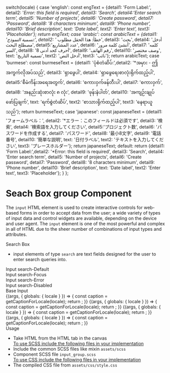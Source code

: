 
  switch(locale) {
    case 'english': const engText = {detail1: 'Form Label:', detail2: '*Error: this field is required', detail3: 'Search', detail4:'Enter search term', detail5: 'Number of projects', detail6: 'Create password', detail7: 'Password', detail8: '8 characters minimum', detail9: 'Phone number', detail10: 'Brief description', text: 'Date label', text2: 'Enter text', text3: 'Placeholder'}; return engText;
    case 'arabic': const arabicText = {detail1: 'تسمية النموذج:', detail2: '* خطأ: هذا الحقل مطلوب', detail3: 'بحث', detail4: 'أدخل مصطلح البحث', detail5:'عدد المشاريع', detail6: 'أنشئ كلمة مرور', detail7: 'كلمه السر', detail8: '8 أحرف كحد أدنى', detail9: 'رقم الهاتف', detail10: 'وصف مختصر', text: 'تسمية التاريخ', text2: 'أدخل النص', text3: 'نائب'}; return arabicText;
    case 'burmese': const burmeseText = {detail1: 'ပုံစံတံဆိပ်:',detail2: '*အမှား - ဤအကွက်လိုအပ်သည်', detail3: 'ရှာဖွေပါ', detail4: 'ရှာဖွေရေးစာလုံးရိုက်ထည့်ပါ', detail5:'စီမံကိန်းအရေအတွက်', detail6: 'စကားဝှက်ဖန်တီးပါ', detail7: 'စကားဝှက်', detail8: 'အနည်းဆုံးစာလုံး ၈ လုံး', detail9: 'ဖုန်းနံပါတ်', detail10: 'အကျဉ်းချုပ်ဖော်ပြချက်', text: 'ရက်စွဲတံဆိပ်', text2: 'စာသားရိုက်ထည့်ပါ', text3: 'နေရာယူသည်'}; return burmeseText;
    case 'japanese': const japaneseText = {detail1: 'フォームラベル：', detail2: '*エラー：このフィールドは必須です', detail3: '検索', detail4: '検索語を入力してください', detail5:'プロジェクト数', detail6: 'パスワードを作成する', detail7: 'パスワード', detail8: '最小8文字', detail9: '電話番号', detail10: '簡単な説明', text: '日付ラベル', text2: 'テキストを入力してください', text3: 'プレースホルダー'}; return japaneseText;
    default:
      return {detail1: 'Form Label:',detail2: '*Error: this field is required', detail3: 'Search', detail4: 'Enter search term', detail5: 'Number of projects', detail6: 'Create password', detail7: 'Password', detail8: '8 characters minimum', detail9: 'Phone number', detail10: 'Brief description', text: 'Date label', text2: 'Enter text', text3: 'Placeholder'};
  }
};

<Meta title="Components/Forms/Search Box"/>

<style>{`
     #story--atoms-input-group--search-default, #story--atoms-input-group--search-focus, #story--atoms-input-group--search-error, #story--atoms-input-group--search-disabled {
    display: none;
    }
  .sbdocs.sbdocs-div.input_group_wrapper.css-14m39zm {
    display: flex;
    flex-wrap: 1;
    justify-content: space-around;
    margin-bottom: 40px;
    box-shadow: 0 1px 8px rgb(0 0 0 / 15%);
  }
  .sbdocs.sbdocs-div.input__code.css-14m39zm {
    margin: 10px;
  }
  .sbdocs.sbdocs-div.input__label.css-14m39zm {
    text-align: center;
    text-decoration: underline;
  }
  .sbdocs.sbdocs-div.input_base-wrapper.css-14m39zm {
    display: inline-flex;
    align-items: baseline;
    box-shadow: 0 1px 8px rgb(0 0 0 / 15%);
  }
  .sbdocs.sbdocs-div.base_item.css-14m39zm {
    margin-left: 20px;
  }

  .subheading {
    font-weight: 700;
    font-size: 18px;
    color: #666;
    letter-spacing: 1.5px;
    line-height: 24px;
    margin-bottom: 12px;
    margin-top: 40px;
  }  
`}</style>

# Seach Box group Component
The <code>input</code> HTML element is used to create interactive controls for web-based forms in order to accept data from the user; a wide variety of types of input data and control widgets are available, depending on the device and user agent. The <code>input</code> element is one of the most powerful and complex in all of HTML due to the sheer number of combinations of input types and attributes.

<div className="subheading"> Search Box</div>
<ul>
  <li>input elements of type <code>search</code> are text fields designed for the user to enter search queries into.</li>
</ul>

<div className="input_group_wrapper">
  <div className= "input_item">
    <div className="input__box input-search-default"></div>
    <div className="input__label"> Input search-Default </div>
    <div className="input__code"> <Searchbox labelText='Search'  type='search' id= 'search' mode='default-state' required='required' placeholder= 'Placeholder'></Searchbox></div>
  </div>
  <div className="input_item">
    <div className="input__box input-search-focus"></div>
    <div className="input__label"> Input search-Focus </div>
    <div className="input__code"> <Searchbox labelText='Search'  type='search' id= 'search' mode='focus-state' required='required' placeholder= 'Placeholder'></Searchbox></div>
  </div>
  <div className="input_item">
    <div className="input__box input-search-error"></div>
    <div className="input__label"> Input search-Error </div>
    <div className="input__code"> <Searchbox labelText='Search' errorText='*Error: this field is required' type='search' id= 'search' mode='error-state' required='required' placeholder= 'Placeholder'></Searchbox></div>
  </div>
  <div className="input_item">
    <div className="input__box input-search-disabled"></div>
    <div className="input__label"> Input search-Disabled </div>
    <div className="input__code"> <Searchbox labelText='Search'  type='search' id= 'search' mode='disabled-state' placeholder= 'Placeholder' disabled= 'disabled'></Searchbox></div>
  </div>
</div>

<div className="subheading"> Base Input </div>

<Story name="Search-default">
  {(args, { globals: { locale } }) => {
    const caption = getCaptionForLocale(locale);
    return <Searchbox labelText={caption.detail3} type='search' id= 'search' mode='default-state' required='required' placeholder= {caption.detail4}></Searchbox>;
  }}
</Story>

<Story name="Search-focus">
  {(args, { globals: { locale } }) => {
    const caption = getCaptionForLocale(locale);
    return <Searchbox labelText={caption.detail3} type='search' id= 'search' mode='focus-state' required='required' placeholder= {caption.detail4}></Searchbox>;
  }}
</Story>

<Story name="Search-error">
  {(args, { globals: { locale } }) => {
    const caption = getCaptionForLocale(locale);
    return <Searchbox labelText={caption.detail3} errorText={caption.detail2}  type='search' id= 'search' mode='error-state' required='required' placeholder= {caption.detail4}></Searchbox>;
  }}
</Story>

<Story name="Search-disabled">
  {(args, { globals: { locale } }) => {
    const caption = getCaptionForLocale(locale);
    return <Searchbox labelText={caption.detail3} type='search' id= 'search' mode='disabled-state' placeholder= {caption.detail4} disabled= 'disabled'> </Searchbox>;
  }}
</Story>

<div className="subheading">Usage</div>
<ul>
  <li>Take HTML from the HTML tab in the canvas</li>
  <u>To use SCSS include the following files in your implementation</u>
  <li>Include the common SCSS files like mixin <code>assets/scss</code></li>
  <li>Component SCSS file <code>input_group.scss</code></li>
  <u>To use CSS include the following files in your implementation</u>
  <li>The compiled CSS file from <code>assets/css/style.css</code></li>
</ul>
